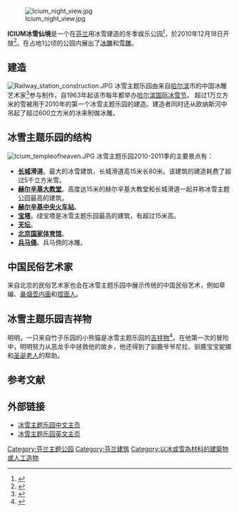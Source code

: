 [[File:Icium_night_view.jpg|thumb]]

'''ICIUM冰雪仙境'''是一个在[[芬兰|芬兰]]{{tsl|en|Levi，Finland|勒维 (芬兰)|勒维}}用冰雪建造的冬季娱乐公园<ref>{{cite web |url=http://www.levinsanomat.fi/pages/english.php |title=存档副本 |accessdate=2011-02-28 |deadurl=yes |archiveurl=https://web.archive.org/web/20110303123423/http://www.levinsanomat.fi/pages/english.php |archivedate=2011-03-03 }}</ref>，於2010年12月18日开放<ref>{{cite web |url=http://en.radio86.com/travel/icium-brings-chinese-mystique-lapland |title=存档副本 |accessdate=2011-02-28 |deadurl=yes |archiveurl=https://web.archive.org/web/20101231095452/http://en.radio86.com/travel/icium-brings-chinese-mystique-lapland |archivedate=2010-12-31 }}</ref>。在占地1公顷的公园内展出了[[冰雕|冰雕]]和[[雪雕|雪雕]]。

== 建造 ==
[[File:Railway_station_construction.JPG|thumb]]
冰雪主题乐园由来自[[哈尔滨|哈尔滨]]市的中国冰雕艺术家<ref>{{Cite web |url=http://www.china.org.cn/travel/2010-12/20/content_21581162.htm |title=存档副本 |accessdate=2011-10-05 |archive-date=2011-10-08 |archive-url=https://web.archive.org/web/20111008050911/http://www.china.org.cn/travel/2010-12/20/content_21581162.htm |dead-url=no }}</ref>参与制作，自1963年起该市每年都举办[[中国哈尔滨国际冰雪节|哈尔滨国际冰雪节]]。
超过1万立方米的雪被用于2010年的第一个冰雪主题乐园的建造。建造者同时还从欧纳斯河中吊起了超过600立方米的冰来制做冰雕。

== 冰雪主题乐园的结构 ==
[[File:Icium_templeofheaven.JPG|thumb]]
冰雪主题乐园2010-2011季的主要景点有：
* '''[[长城|长城]]滑道'''。最大的冰雪建筑，长城滑道高15米长80米。该建筑的建造耗费了超过5千立方米雪。
* '''[[赫尔辛基大教堂|赫尔辛基大教堂]]'''。高度达15米的赫尔辛基大教堂和长城滑道一起并称冰雪主题公园最高的建筑。
* '''[[赫尔辛基中央车站|赫尔辛基中央火车站]]'''。
* '''[[宝塔|宝塔]]'''。绿宝塔是冰雪主题乐园最高的建筑，有超过15米高。
* '''[[天坛|天坛]]'''。
* '''[[北京国家体育馆|北京国家体育馆]]'''。
* '''[[兵马俑|兵马俑]]'''。兵马佣的冰雕。

== 中国民俗艺术家 ==
来自北京的民俗艺术家也会在冰雪主题乐园中展示传统的中国民俗艺术，例如草编、[[鼻烟壶|鼻烟壶]][[内画|内画]]和[[捏面人|捏面人]]。

== 冰雪主题乐园吉祥物 ==
明明，一只来自竹子乐园的小熊猫是冰雪主题乐园的[[吉祥物|吉祥物]]<ref>{{Cite web |url=http://www.bjreview.com.cn/exclusive/txt/2010-12/20/content_320100.htm |title=存档副本 |accessdate=2011-10-05 |archive-date=2011-10-08 |archive-url=https://web.archive.org/web/20111008053208/http://www.bjreview.com.cn/exclusive/txt/2010-12/20/content_320100.htm |dead-url=no }}</ref>。在他第一次的冒险中，明明努力从恶龙手中拯救他的故乡，他还得到了驯鹿爷爷尼拉、驯鹿宝宝妮娜和[[圣诞老人|圣诞老人]]的帮助。

== 参考文献 ==
{{reflist}}

== 外部链接 ==
* [https://web.archive.org/web/20110915003416/http://www.alongge.com/node/85457 冰雪主题乐园中文主页]
* [https://web.archive.org/web/20180418044823/http://www.icium.fi/ 冰雪主题乐园英文主页]

[[Category:芬兰主题公园|Category:芬兰主题公园]]
[[Category:芬兰建筑|Category:芬兰建筑]]
[[Category:以冰或雪為材料的建築物或人工造物|Category:以冰或雪為材料的建築物或人工造物]]